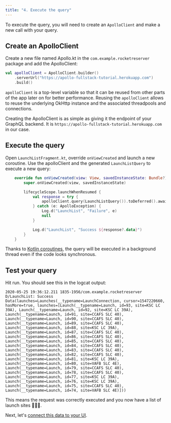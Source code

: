 ```yaml
---
title: "4. Execute the query"
---
```


To execute the query, you will need to create an `ApolloClient` and make a new call with your query.

## Create an ApolloClient

Create a new file named Apollo.kt in the `com.example.rocketreserver` package and add the ApolloClient:

```kotlin:title=app/src/main/java/com/example/rocketreserver/Apollo.kt
val apolloClient = ApolloClient.builder()
    .serverUrl("https://apollo-fullstack-tutorial.herokuapp.com")
    .build()
```

`apolloClient` is a top-level variable so that it can be reused from other parts of the app later on for better performance. Reusing the `apolloClient` allows to reuse the underlying OkHttp instance and the associated threadpools and connections.

Creating the ApolloClient is as simple as giving it the endpoint of your GraphQL backend. It is `https://apollo-fullstack-tutorial.herokuapp.com` in our case.

## Execute the query
Open `LaunchListFragment.kt`, override `onViewCreated` and launch a new coroutine. Use the apolloClient and the generated `LaunchListQuery` to execute a new query:

```kotlin:title=app/src/main/java/com/example/rocketreserver/LaunchListFragment.kt
    override fun onViewCreated(view: View, savedInstanceState: Bundle?) {
        super.onViewCreated(view, savedInstanceState)

        lifecycleScope.launchWhenResumed {
            val response = try {
                apolloClient.query(LaunchListQuery()).toDeferred().await()
            } catch (e: ApolloException) {
                Log.d("LaunchList", "Failure", e)
                null
            }

            Log.d("LaunchList", "Success ${response?.data}")
        }
    }
```

Thanks to [Kotlin coroutines](https://kotlinlang.org/docs/reference/coroutines-overview.html), the query will be executed in a background thread even if the code looks synchronous.

## Test your query

Hit run. You should see this in the logcat output:

```plain:title=(logcat)
2020-05-25 19:36:12.211 1835-1956/com.example.rocketreserver D/LaunchList: Success Data(launches=Launches(__typename=LaunchConnection, cursor=1547220660, hasMore=true, launches=[Launch(__typename=Launch, id=93, site=KSC LC 39A), Launch(__typename=Launch, id=92, site=KSC LC 39A), Launch(__typename=Launch, id=91, site=CCAFS SLC 40), Launch(__typename=Launch, id=90, site=CCAFS SLC 40), Launch(__typename=Launch, id=89, site=CCAFS SLC 40), Launch(__typename=Launch, id=88, site=KSC LC 39A), Launch(__typename=Launch, id=87, site=CCAFS SLC 40), Launch(__typename=Launch, id=86, site=CCAFS SLC 40), Launch(__typename=Launch, id=85, site=CCAFS SLC 40), Launch(__typename=Launch, id=84, site=CCAFS SLC 40), Launch(__typename=Launch, id=83, site=CCAFS SLC 40), Launch(__typename=Launch, id=82, site=CCAFS SLC 40), Launch(__typename=Launch, id=81, site=KSC LC 39A), Launch(__typename=Launch, id=80, site=VAFB SLC 4E), Launch(__typename=Launch, id=79, site=CCAFS SLC 40), Launch(__typename=Launch, id=78, site=CCAFS SLC 40), Launch(__typename=Launch, id=77, site=KSC LC 39A), Launch(__typename=Launch, id=76, site=KSC LC 39A), Launch(__typename=Launch, id=75, site=CCAFS SLC 40), Launch(__typename=Launch, id=74, site=VAFB SLC 4E)]))
```

This means the request was correctly executed and you now have a list of launch sites 🚀🚀🚀.

Next, let's [connect this data to your UI](05-connect-queries-to-your-ui).